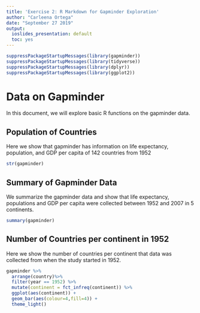 ```yaml
---
title: 'Exercise 2: R Markdown for Gapminder Exploration'
author: "Carleena Ortega"
date: "September 27 2019"
output:
  ioslides_presentation: default
  toc: yes
---
```


```r
suppressPackageStartupMessages(library(gapminder))
suppressPackageStartupMessages(library(tidyverse))
suppressPackageStartupMessages(library(dplyr))
suppressPackageStartupMessages(library(ggplot2))
```

# Data on Gapminder

In this document, we will explore basic R functions on the gapminder data.

## Population of Countries
Here we show that gapminder has information on life expectancy, population, and GDP per capita of 142 countries from 1952
```r
str(gapminder)
```

## Summary of Gapminder Data

We summarize the gapminder data and show that life expectancy, populations and GDP per capita were collected between 1952 and 2007 in 5 continents. 
```r
summary(gapminder)
```

## Number of Countries per continent in 1952
Here we show the number of countries per continent that data was collected from when the study started in 1952.
```r
gapminder %>% 
  arrange(country)%>%
  filter(year == 1952) %>% 
  mutate(continent = fct_infreq(continent)) %>% 
  ggplot(aes(continent)) +
  geom_bar(aes(colour=4,fill=4)) +
  theme_light()
```


